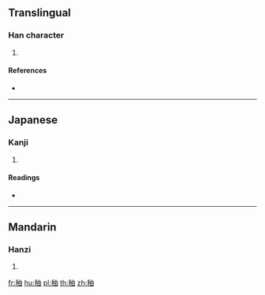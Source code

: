 {{character info/new}}
==Translingual==

===Han character===
{{Han char|rn=115|rad=禾|as=05|sn=10|four=25960|canj=HDLW,XHDLW}}

# {{defn|Han|sort=禾05}}

====References====
* {{Han ref|kx=0851.220|dkj=24987|dj=1275.200|hdz=42599.040|uh=79DE|ud=31198|bh=D2F4|bd=54004}}

----

==Japanese==

===Kanji===
{{ja-kanji|grade=|rs=禾05}}

# {{defn|lang=ja|sort=禾05}}

====Readings====
* {{ja-readings|on=[[ゆう]] (yū), [[ゆ]] (yu)|kun=[[しげる]] (shigeru)|nanori=}}

----

==Mandarin==

===Hanzi===
{{cmn-hanzi|pin=[[yóu]] ([[you2]])|wg=yu<sup>2</sup>}}

# {{defn|lang=cmn|sort=禾05}}

[[fr:秞]]
[[hu:秞]]
[[pl:秞]]
[[th:秞]]
[[zh:秞]]